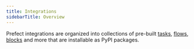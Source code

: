 ```yaml
---
title: Integrations
sidebarTitle: Overview
---
```



Prefect integrations are organized into collections of pre-built [tasks](/2.12/concepts/tasks/), [flows](/2.12/concepts/flows/), [blocks](/2.12/concepts/blocks/) and more that are installable as PyPI packages. 



